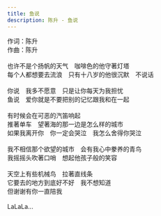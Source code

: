 ```yaml
---
title: 鱼说
description: 陈升 - 鱼说
---
```


作词：陈升<br />作曲：陈升<br /><br />也许不是个扬帆的天气　咖啡色的他守著灯塔<br />每个人都想要去流浪　只有十八岁的他很沉默　不说话<br /><br />你说　我多不愿意　只是让你每天为我担忧<br />鱼说　爱你就是不要把别的记忆跟我和在一起<br /><br />有时候会在可恶的汽笛响起<br />推著单车　望著海的那一边是怎么样的城市<br />如果我离开你　你一定会哭泣　我怎么舍得你哭泣<br /><br />我不相信那个欲望的城市　会有我心中豢养的青鸟<br />我摇摇头吹著口哨　想起他孩子般的笑容<br /><br />天空上有些机械鸟　拉著直线条<br />它要去的地方到底好不好　我不想知道<br />但谢谢有你一直陪我<br /><br />LaLaLa...